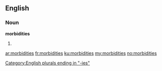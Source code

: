 ==English==

===Noun===
'''morbidities'''

# {{plural of|morbidity}}

[[Category:English plurals ending in "-ies"]]

[[ar:morbidities]]
[[fr:morbidities]]
[[ku:morbidities]]
[[my:morbidities]]
[[no:morbidities]]